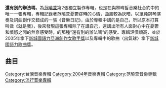 {{unreferenced|time=2011-07-03T10:02:44+00:00}}
{{Infobox album
| Name           = 還有別的辦法嗎
| Type           = [[專輯|專輯]]
| Artist         = [[范曉萱|范曉萱]]
| Cover          = Any other way.jpg
| Alt            = 
| Released       = 2004年12月
| Recorded       =
| Genre          = 鋼琴演奏、流行音樂
| Length         = 
| Label          = 林暐哲音樂社
| Producer       = [[范曉萱|范曉萱]]
| Reviews        = 
| Last album     = [[絕世名伶|絕世名伶]]<br />(2001年8月)
| This album     = '''還有別的辦法嗎'''<br />(2004年12月)
| Next album     = 突破/范曉萱&100%<br />(2007年8月)
}}

'''還有別的辦法嗎'''，為[[范曉萱|范曉萱]]第2張獨立製作專輯，也是在與林暐哲音樂社合約中的唯一一張專輯，專輯記錄著范曉萱憂鬱症時的心情，曲風較為灰暗，以單純鋼琴演奏及詞曲創作交錯成的一張《音樂日記》，由於專輯中講的是自己，所以原本打算叫做《就是我》，後來發現這張專輯除了在講自己，還講出所有人面對心中在憂鬱和憤怒之間的無奈感受時，的那種“還有別的辦法嗎”的感受。專輯評價頗高，並於2005年拿下[[2005年度新城國語力頒獎禮得獎名單|新城國語力亞洲創作女歌手獎]]以及專輯中的歌曲〈出氣球〉拿下[[2005年度新城國語力頒獎禮得獎名單|新城國語力歌曲獎]]。

== 曲目 ==
{{Tracklist
| collapsed = 
| headline = 
| font_size = 
| total_length = 
| writing_credits = 
| music_credits = yes
| extra_column = 
| lyrics_credits = yes
| arranger_credits = yes
| producer_credits = yes
| longnote_column = yes

| all_writing = 范曉萱
| all_music = 
| all_lyrics = 
| all_arranger = 范曉萱
| all_producer = 范曉萱 <small>（下面註明例外曲目）</small>

| title1 = Fly
| music1 = 
| lyrics1 = 
| arranger1 = 
| producer1 = 
| longnote1 = 純音樂
| length1 = 2:29

| title2 = 出氣球
| music2 = 
| lyrics2 = 
| arranger2 = 
| producer2 = 
| longnote2 = 
| length2 = 2:17

| title3 = Why? Oh! Why?
| music3 = 
| lyrics3 = 
| arranger3 = 
| producer3 = 
| longnote3 = 英語
| length3 = 3:15

| title4 = A小調
| music4 = 
| lyrics4 = 
| arranger4 = 
| producer4 = 
| longnote4 = 純音樂
| length4 = 4:31

| title5 = 因為
| music5 = 
| lyrics5 = [[徐熙媛|Barbie]]
| arranger5 = 
| producer5 = 
| longnote5 = 
| length5 = 2:08

| title6 = The Craziest Piano
| music6 = 
| lyrics6 = 
| arranger6 = 
| producer6 = 
| longnote6 = 純音樂
| length6 = 2:06

| title7 = 戰
| music7 = 
| lyrics7 = 
| arranger7 = 
| producer7 = 
| longnote7 = 
| length7 = 3:34

| title8 = 蛤？
| music8 = 
| lyrics8 = 
| arranger8 = 
| producer8 = 
| longnote8 = 
| length8 = 3:36

| title9 = 木馬
| music9 = 
| lyrics9 = 
| arranger9 = 
| producer9 = 
| longnote9 = 純音樂
| length9 = 2:59

| title10 = Summertime
| music10 = [[喬治·蓋希文|George Gershwin]]
| lyrics10 = {{link-en|DuBose Heyward}}<br>{{link-en|Ira Gershwin}}
| arranger10 = 
| producer10 = 
| longnote10 = 原曲為《[[波吉和貝絲|波吉和貝絲]]》中的歌曲
| length10 = 4:38

| title11 = You're My Sunshine
| music11 = Jimmie Davis<br>Charles Mitchell
| lyrics11 = {{link-en|Jimmie Davis}}<br>{{link-en|Charles Mitchell}}
| arranger11 = 
| producer11 = 
| longnote11 = 原曲為《{{link-en|You Are My Sunshine}}》
| length11 = 1:45

| title12 = You're Not My Sunshine
| music12 = 
| lyrics12 = 
| arranger12 = 
| producer12 = 
| longnote12 = 
| length12 = 3:03

| title13 = 外婆的睡前吟唱
| music13 = 
| lyrics13 = 
| arranger13 = 
| producer13 = 
| longnote13 = 無歌詞吟唱
| length13 = 1:56

| title14 = Silence
| music14 = 
| lyrics14 = 
| arranger14 = 
| producer14 = 
| longnote14 = 無音樂過渡段
| length14 = 0:27

| title15 = 鬼娃娃
| music15 = [[徐熙娣|小S]]
| lyrics15 = [[楊明學|楊明學]]
| arranger15 = 
| producer15 = 
| longnote15 = 鋼琴：[[徐熙娣|小S]]<br>紀念[[楊明學|楊明學]]
| length15 = 2:27
}}

[[Category:台灣音樂專輯|Category:台灣音樂專輯]]
[[Category:2004年音樂專輯|Category:2004年音樂專輯]]
[[Category:范曉萱音樂專輯|Category:范曉萱音樂專輯]]
[[Category:流行音樂專輯|Category:流行音樂專輯]]
